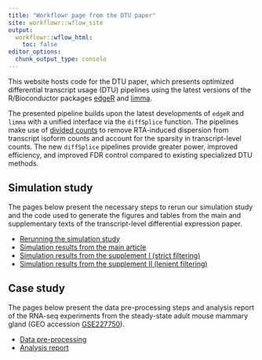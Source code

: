 ```yaml
---
title: "Workflowr page from the DTU paper"
site: workflowr::wflow_site
output:
  workflowr::wflow_html:
    toc: false
editor_options:
  chunk_output_type: console
---
```


This website hosts code for the DTU paper, which presents optimized differential transcript usage (DTU) pipelines using the latest versions of the R/Bioconductor packages [edgeR](https://bioconductor.org/packages/release/bioc/html/edgeR.html) and [limma](https://bioconductor.org/packages/release/bioc/html/limma.html). 

The presented pipeline builds upon the latest developments of `edgeR` and `limma` with a unified interface via the `diffSplice` function. The pipelines make use of [divided counts](https://doi.org/10.1093/nar/gkad1167) to remove RTA-induced dispersion from transcript isoform counts and account for the sparsity in transcript-level counts. The new `diffSplice` pipelines provide greater power, improved efficiency, and improved FDR control compared to existing specialized DTU methods.

## Simulation study

The pages below present the necessary steps to rerun our simulation study and the code used to generate the figures and tables from the main and supplementary texts of the transcript-level differential expression paper.

* [Rerunning the simulation study](simulation-howto.html)
* [Simulation results from the main article](simulation-paper.html)
* [Simulation results from the supplement I (strict filtering)](simulation-supp.html)
* [Simulation results from the supplement II (lenient filtering)](simulation-lenient-supp.html)

## Case study

The pages below present the data pre-processing steps and analysis report of the RNA-seq experiments from the steady-state adult mouse mammary gland (GEO accession [GSE227750](https://www.ncbi.nlm.nih.gov/geo/query/acc.cgi?acc=GSE227750)).

* [Data pre-processing](mouse-howto.html)
* [Analysis report](mouse.html)
